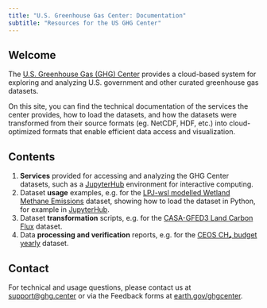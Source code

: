```yaml
---
title: "U.S. Greenhouse Gas Center: Documentation"
subtitle: "Resources for the US GHG Center"
---
```


## Welcome {#welcome}

The [U.S. Greenhouse Gas (GHG) Center](https://ghg.center) provides a cloud-based system for exploring and analyzing U.S. government and other curated greenhouse gas datasets.

On this site, you can find the technical documentation of the services the center provides, how to load the datasets, and how the datasets were transformed from their source formats (eg. NetCDF, HDF, etc.) into cloud-optimized formats that enable efficient data access and visualization.


## Contents

1. **Services** provided for accessing and analyzing the GHG Center datasets, such as a [JupyterHub](services/jupyterhub.qmd) environment for interactive computing.
2. Dataset **usage** examples, e.g. for the [LPJ-wsl modelled Wetland Methane Emissions](user_data_notebooks/lpjwsl-wetlandch4-grid-v1_User_Notebook.ipynb) dataset, showing how to load the dataset in Python, for example in [JupyterHub](services/jupyterhub.qmd).
3. Dataset **transformation** scripts, e.g. for the [CASA-GFED3 Land Carbon Flux](cog_transformation/casagfed-carbonflux-monthgrid-v3.ipynb) dataset.
4. Data **processing and verification** reports, e.g. for the [CEOS CH₄ budget yearly](processing_and_verification_reports/gosat-based-ch4budget-yeargrid-v1_Processing and Verification Report.qmd) dataset.


## Contact

For technical and usage questions, please contact us at [support@ghg.center](mailto:support@ghg.center) or via the Feedback forms at [earth.gov/ghgcenter](https://earth.gov/ghgcenter).